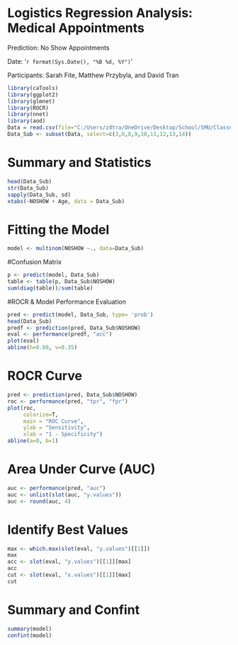 # Logistics Regression Analysis: Medical Appointments

Prediction: No Show Appointments

Date: '`r format(Sys.Date(), "%B %d, %Y")`'

Participants: Sarah Fite, Matthew Przybyla, and David Tran

```{r include=FALSE}
library(caTools)
library(ggplot2)
library(glmnet)
library(ROCR)
library(nnet)
library(aod)
Data = read.csv(file="C:/Users/zdtra/OneDrive/Desktop/School/SMU/Classes/AUG2017/MSDS 6372 - Applied Statistics - Inference and Modeling/Project 3/KaggleV2-May-2016.csv", header=TRUE, sep=",")
Data_Sub <- subset(Data, select=c(3,6,8,9,10,11,12,13,14))
```

# Summary and Statistics 
```{r}
head(Data_Sub)
str(Data_Sub)
sapply(Data_Sub, sd)
xtabs(~NOSHOW + Age, data = Data_Sub)
```

# Fitting the Model 
```{r}
model <- multinom(NOSHOW ~., data=Data_Sub)
```

#Confusion Matrix
```{r}
p <- predict(model, Data_Sub)
table <- table(p, Data_Sub$NOSHOW)
sum(diag(table))/sum(table)
```

#ROCR & Model Performance Evaluation 
```{r}
pred <- predict(model, Data_Sub, type= 'prob')
head(Data_Sub)
predf <- prediction(pred, Data_Sub$NOSHOW)
eval <- performance(predf, "acc")
plot(eval)
abline(h=0.80, v=0.35)
```

# ROCR Curve 
```{r}
pred <- prediction(pred, Data_Sub$NOSHOW)
roc <- performance(pred, "tpr", "fpr")
plot(roc,
     colorize=T,
     main = "ROC Curve",
     ylab = "Sensitivity",
     xlab = "1 - Specificity")
abline(a=0, b=1)
```

# Area Under Curve (AUC)
```{r}
auc <- performance(pred, "auc")
auc <- unlist(slot(auc, "y.values"))
auc <- round(auc, 4)
```

# Identify Best Values
```{r}
max <- which.max(slot(eval, "y.values")[[1]])
max
acc <- slot(eval, "y.values")[[1]][max]
acc
cut <- slot(eval, "x.values")[[1]][max]
cut
```
# Summary and Confint
```{r}
summary(model)
confint(model)
```







